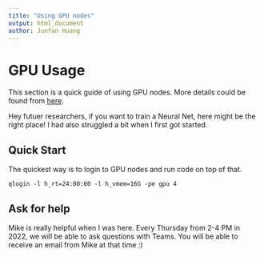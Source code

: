 ```yaml
---
title: "Using GPU nodes"
output: html_document
author: Junfan Huang
---
```


# GPU Usage

This section is a quick guide of using GPU nodes. More details could be found from [here](https://www.wiki.ed.ac.uk/display/ResearchServices/GPUs).

Hey futuer researchers, if you want to train a Neural Net, here might be the right place! I had also struggled a bit when I first got started. 

## Quick Start

The quickest way is to login to GPU nodes and run code on top of that.

```
qlogin -l h_rt=24:00:00 -l h_vmem=16G -pe gpu 4
```

## Ask for help

Mike is really helpful when I was here. Every Thursday from 2-4 PM in 2022, we will be able to ask questions with Teams. You will be able to receive an email from Mike at that time :)
